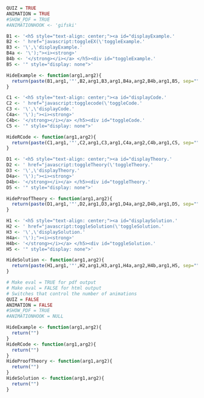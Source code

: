 <!-- Google tag (gtag.js) -->
<script async src="https://www.googletagmanager.com/gtag/js?id=G-MZM3WQZNER"></script>
<script>
  window.dataLayer = window.dataLayer || [];
  function gtag(){dataLayer.push(arguments);}
  gtag('js', new Date());

  gtag('config', 'G-MZM3WQZNER');
</script>



```r
QUIZ = TRUE
ANIMATION = TRUE
#SHOW_PDF = TRUE
#ANIMATIONHOOK <- 'gifski'

```

```r
B1 <- '<h5 style="text-align: center;"><a id="displayExample.'
B2 <- ' href="javascript:toggleEX(\'toggleExample.'
B3 <- '\',\'displayExample.'
B4a <- '\');"><i><strong>'
B4b <- '</strong></i></a> </h5><div id="toggleExample.'
B5 <- '" style="display: none">'

HideExample <- function(arg1,arg2){
  return(paste(B1,arg1,'"',B2,arg1,B3,arg1,B4a,arg2,B4b,arg1,B5, sep=""))
} 

C1 <- '<h5 style="text-align: center;"><a id="displayCode.'
C2 <- ' href="javascript:togglecode(\'toggleCode.'
C3 <- '\',\'displayCode.'
C4a<- '\');"><i><strong>'
C4b<- '</strong></i></a> </h5><div id="toggleCode.'
C5 <- '" style="display: none">'

HideRCode <- function(arg1,arg2){
  return(paste(C1,arg1,'"',C2,arg1,C3,arg1,C4a,arg2,C4b,arg1,C5, sep=""))
}

D1 <- '<h5 style="text-align: center;"><a id="displayTheory.'
D2 <- ' href="javascript:toggleTheory(\'toggleTheory.'
D3 <- '\',\'displayTheory.'
D4a<- '\');"><i><strong>'
D4b<- '</strong></i></a> </h5><div id="toggleTheory.'
D5 <- '" style="display: none">'

HideProofTheory <- function(arg1,arg2){
  return(paste(D1,arg1,'"',D2,arg1,D3,arg1,D4a,arg2,D4b,arg1,D5, sep=""))
}

H1 <- '<h5 style="text-align: center;"><a id="displaySolution.'
H2 <- ' href="javascript:toggleSolution(\'toggleSolution.'
H3 <- '\',\'displaySolution.'
H4a<- '\');"><i><strong>'
H4b<- '</strong></i></a> </h5><div id="toggleSolution.'
H5 <- '" style="display: none">'

HideSolution <- function(arg1,arg2){
  return(paste(H1,arg1,'"',H2,arg1,H3,arg1,H4a,arg2,H4b,arg1,H5, sep=""))
}

```

```r
# Make eval = TRUE for pdf output
# Make eval = FALSE for html output
# Switches that control the number of animations 
QUIZ = FALSE
ANIMATION = FALSE 
#SHOW_PDF = TRUE
#ANIMATIONHOOK = NULL

HideExample <- function(arg1,arg2){
  return("")
}
HideRCode <- function(arg1,arg2){
  return("")
}
HideProofTheory <- function(arg1,arg2){
  return("")
}
HideSolution <- function(arg1,arg2){
  return("")
}

```

